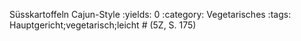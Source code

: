 Süsskartoffeln Cajun-Style
:yields: 0
:category: Vegetarisches
:tags: Hauptgericht;vegetarisch;leicht
# (5Z, S. 175)
